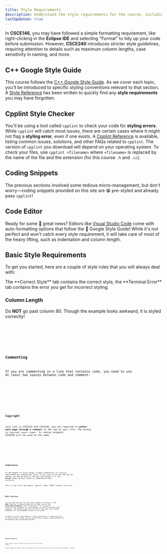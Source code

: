 ```yaml
---
title: Style Requirements
description: Understand the style requirements for the course, including following the Google C++ Style Guide and using cpplint to ensure your code meets the standards.
lastUpdated: true
---
```



In **CSCE146**, you may have followed a simple formatting requirement, like right-clicking in the **Eclipse IDE** 
and selecting "Format" to tidy up your code before submission. However, **CSCE240** introduces stricter style 
guidelines, requiring attention to details such as maximum column lengths, case sensitivity in naming, and more.

## C++ Google Style Guide

This course follows the <a href="https://google.github.io/styleguide/cppguide.html" target="_blank" rel="noopener noreferrer">C++ Google Style Guide</a>.
As we cover each topic, you'll be introduced to specific styling conventions relevant to that section. A [Style Reference](../references/google-style-reference) 
has been written to quickly find any **style requirements** you may have forgotten.

## Cpplint Style Checker

You'll be using a tool called `cpplint` to check your code for **styling errors**. While `cpplint` will catch most issues, 
there are certain cases where it might not flag a **styling error**, even if one exists. A [Cpplint Reference](../references/cpplint-reference) is available, 
listing common issues, solutions, and other FAQs related to `cpplint`. The version of `cpplint` you download will depend on 
your operating system. To check your files, use `cpplint <filename>` where `<filename>` is replaced by the name of the file and the 
extension (for this course `.h` and `.cc`).

## Coding Snippets

The previous sections involved some tedious micro-management, but don't worry—coding snippets provided on this site are 😁 pre-styled and 
already pass `cpplint`!

## Code Editor

Ready for some 🫣 great news? Editors like <a href="https://code.visualstudio.com/" target="_blank" rel="noopener noreferrer">Visual Studio Code</a> 
come with auto-formatting options that follow the 🫡 Google Style Guide! While it's not perfect and won't catch every style requirement, it will 
take care of most of the heavy lifting, such as indentation and column length.

## Basic Style Requirements

To get you started, here are a couple of style rules that you will always deal with:

<Aside>The **Correct Style** tab contains the correct style, the **Terminal Error** tab contains the error you get for incorrect styling.</Aside>

### Column Length

Do **NOT** go past column 80. Though the example looks awkward, it is styled correctly!

<Tabs>
<TabItem label="Correct Style" icon="approve-check">
<Code code={code.columnLength} lang="cpp" title="driver.cc"/>
</TabItem>
<TabItem label="Terminal Error" icon="error">
<Code code={code.columnError} lang="bash"/>
</TabItem>
</Tabs>

### Commenting

If you are commenting in a line that contains code, you need to use at least two spaces between 
code and comment:

<Tabs>
<TabItem label="Correct Style" icon="approve-check">
<Code code={code.comment} lang="cpp" title="driver.cc"/>
</TabItem>
<TabItem label="Terminal Error" icon="error">
<Code code={code.commentError} lang="bash"/>
</TabItem>
</Tabs>

### Copyright

Just like in CSCE145 and CSCE146, you are required to **author each page through a comment** at the top of your file. The syntax is `Copyright <year> <name>`. In coding snippets, CSCE240 
will be used as the name.

<Tabs>
<TabItem label="Correct Style" icon="approve-check">
<Code code={code.copyright} lang="cpp" title="driver.cc"/>
</TabItem>
<TabItem label="Terminal Error" icon="error">
<Code code={code.copyrightError} lang="bash"/>
</TabItem>
</Tabs>

### Indentation

In the Google C++ Style Guide, 2-space indentation is a strict requirement per indentation level. If you like to use the Tab key 
for coding, you may be able to set your Tab Length to 2. The **Driver** shows various levels of indentation done correctly.

<Aside type='danger'>This is the first case where `cpplint` does **NOT** detect the error.</Aside>

<Code code={code.indent} lang="cpp" title="driver.cc"/>

### Main Function

You may have noticed from the code snippets the braces of the **main** function is always placed on the same line as the **associated statement**. 
This is because it is a required style. If the statement is short enough, as seen in previous code snippets, the ending braces can also be in the same line. 
Braces placement will be expanded further in the guide.

A couple of extra requirements is that parenthesis () should be next to the function's name, and you should have a single space between 
the parenthesis and the opening bracket.

<Tabs>
<TabItem label="Correct Style" icon="approve-check">
<Code code={code.braces} lang="cpp" title="driver.cc"/>
</TabItem>
<TabItem label="Terminal Error" icon="error">
<Code code={code.bracesErrors} lang="bash"/>
</TabItem>
</Tabs>

### Newline Character

Every document should end with a blank line at the end. Pretty simple.

<Aside type='danger'>Coding snippets do **NOT** come with an empty blank line at the end thus will not pass this requirement in `cpplint`.</Aside>

<Code code={code.newline} title='Terminal Error' lang="bash"/>




